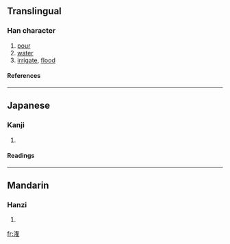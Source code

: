{{see|灌}}

==Translingual==
===Han character===
{{Han char|rn=85|rad=水|as=11|sn=14|four=|canj=水人大土 (EOKG)}}
# [[pour]]
# [[water]]
# [[irrigate]], [[flood]]
====References====
{{Han ref|kx=0648.281|dkj=18216|dj=1058.110|hdz=31724.080|uh=6F45|ud=28485}}

----
==Japanese==
===Kanji===
{{ja-kanji|grade=|rs=水11}}
# {{defn|Japanese}} 
====Readings====
{{ja-readings|on=[[かん]] (kan)|kun=[[そそぐ]] (sosogu)}}

----
==Mandarin==
===Hanzi===
{{cmn-hanzi|pin=[[guàn]] ([[guan4]]), [[huàn]] ([[huan4]])|wg=kuan<sup>4</sup>, huan<sup>4</sup>}}
# {{defn|Mandarin}}

[[fr:潅]]